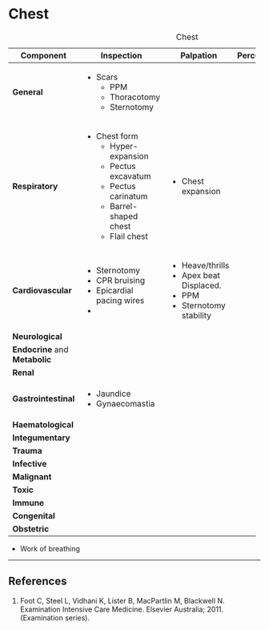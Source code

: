 # Chest

: Chest

+---------------------------------+---------------------------+------------------------+------------+--------------------+
| Component                       | Inspection                | Palpation              | Percussion | Auscultation       |
+=================================+===========================+========================+============+====================+
| **General**                     | * Scars                   |                        |            |                    |
|                                 |     * PPM                 |                        |            |                    |
|                                 |     * Thoracotomy         |                        |            |                    |
|                                 |     * Sternotomy          |                        |            |                    |
+---------------------------------+---------------------------+------------------------+------------+--------------------+
| **Respiratory**                 | * Chest form              | * Chest expansion      |            | * Breath sounds    |
|                                 |     * Hyper-expansion     |                        |            |     * Wheeze       |
|                                 |     * Pectus excavatum    |                        |            |     * Crepitations |
|                                 |     * Pectus carinatum    |                        |            |     * Rales        |
|                                 |     * Barrel-shaped chest |                        |            |                    |
|                                 |     * Flail chest         |                        |            |                    |
|                                 |                           |                        |            |                    |
+---------------------------------+---------------------------+------------------------+------------+--------------------+
| **Cardiovascular**              | * Sternotomy              | * Heave/thrills        |            | * Murmurs          |
|                                 | * CPR bruising            | * Apex beat\           |            | * Breath sounds    |
|                                 | * Epicardial pacing wires | Displaced.             |            |     * Wheeze       |
|                                 | *                         | * PPM                  |            |                    |
|                                 |                           | * Sternotomy stability |            |                    |
+---------------------------------+---------------------------+------------------------+------------+--------------------+
| **Neurological**                |                           |                        |            |                    |
+---------------------------------+---------------------------+------------------------+------------+--------------------+
| **Endocrine** and **Metabolic** |                           |                        |            |                    |
+---------------------------------+---------------------------+------------------------+------------+--------------------+
| **Renal**                       |                           |                        |            |                    |
+---------------------------------+---------------------------+------------------------+------------+--------------------+
| **Gastrointestinal**            | * Jaundice                |                        |            |                    |
|                                 | * Gynaecomastia           |                        |            |                    |
+---------------------------------+---------------------------+------------------------+------------+--------------------+
| **Haematological**              |                           |                        |            |                    |
+---------------------------------+---------------------------+------------------------+------------+--------------------+
| **Integumentary**               |                           |                        |            |                    |
+---------------------------------+---------------------------+------------------------+------------+--------------------+
| **Trauma**                      |                           |                        |            |                    |
+---------------------------------+---------------------------+------------------------+------------+--------------------+
| **Infective**                   |                           |                        |            |                    |
+---------------------------------+---------------------------+------------------------+------------+--------------------+
| **Malignant**                   |                           |                        |            |                    |
+---------------------------------+---------------------------+------------------------+------------+--------------------+
| **Toxic**                       |                           |                        |            |                    |
+---------------------------------+---------------------------+------------------------+------------+--------------------+
| **Immune**                      |                           |                        |            |                    |
+---------------------------------+---------------------------+------------------------+------------+--------------------+
| **Congenital**                  |                           |                        |            |                    |
+---------------------------------+---------------------------+------------------------+------------+--------------------+
| **Obstetric**                   |                           |                        |            |                    |
+---------------------------------+---------------------------+------------------------+------------+--------------------+

* Work of breathing

---

## References

1. Foot C, Steel L, Vidhani K, Lister B, MacPartlin M, Blackwell N. Examination Intensive Care Medicine. Elsevier Australia; 2011. (Examination series).